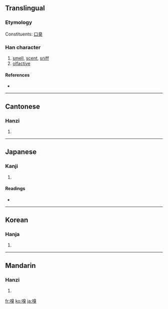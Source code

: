 {{also|口臭}}
==Translingual==

===Etymology===
Constituents: [[口]][[臭]]

===Han character===
{{Han char|rn=30|rad=口|as=10|sn=13|four=6603<sub>4</sub>|canj=口竹山大 (RHUK)}}

# [[smell]], [[scent]], [[sniff]]
# [[olfactive]]

====References====
* {{Han ref|kx=0201.360|dkj=04048|dj=0424.270|hdz=10668.120|uh=55C5|ud=21957|bh=B6E5|bd=46821}}

----

==Cantonese==

===Hanzi===
{{yue-hanzi|jyut=|y=chau3}}

# {{defn|Cantonese}}

----

==Japanese==

===Kanji===
{{ja-kanji|grade=|rs=口10}}

# {{defn|Japanese}}

====Readings====
* {{ja-readings|on=[[きゅう]] (kyū)|kun=[[かぐ]] (kagu)}}

----

==Korean==

===Hanja===
{{ko-hanja|hangeul=후|rv=hu|mr=hu}}

# {{defn|Korean}}

----

==Mandarin==

===Hanzi===
{{cmn-hanzi|pin=[[qiàng]] ([[qiang4]]), [[xiù]] ([[xiu4]])|wg=ch'iang<sup>4</sup>, hsiu<sup>4</sup>}}

# {{defn|Mandarin}}

[[fr:嗅]]
[[ko:嗅]]
[[ja:嗅]]
